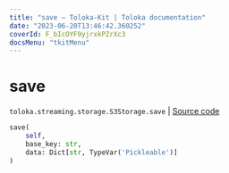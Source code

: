 ```yaml
---
title: "save — Toloka-Kit | Toloka documentation"
date: "2023-06-20T13:46:42.360252"
coverId: F_bIcOYF9yjrxkPZrXc3
docsMenu: "tkitMenu"
---
```


# save

`toloka.streaming.storage.S3Storage.save` | [Source code](https://github.com/Toloka/toloka-kit/blob/v1.2.0/src/streaming/storage.py#L214)

```python
save(
    self,
    base_key: str,
    data: Dict[str, TypeVar('Pickleable')]
)
```